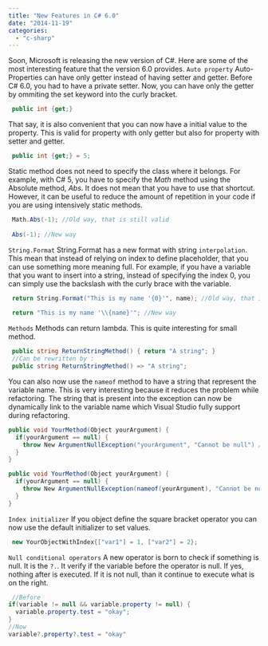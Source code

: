 ```yaml
---
title: "New Features in C# 6.0"
date: "2014-11-19"
categories: 
  - "c-sharp"
---
```


Soon, Microsoft is releasing the new version of C#. Here are some of the most interesting feature that the version 6.0 provides. `Auto property` Auto-Properties can have only getter instead of having setter and getter. Before C\# 6.0, you had to have a private setter. Now, you can have only the getter by ommiting the set keyword into the curly bracket. 

```csharp
 public int {get;} 
``` 

That say, it is also convenient that you can now have a initial value to the property. This is valid for property with only getter but also for property with setter and getter. 

```csharp
 public int {get;} = 5; 
``` 

Static method does not need to specify the class where it belongs. For example, with C\# 5, you have to specify the _Math_ method using the Absolute method, _Abs_. It does not mean that you have to use that shortcut. However, it can be useful to reduce the amount of repetition in your code if you are using intensively static methods. 

```csharp
 Math.Abs(-1); //Old way, that is still valid 
 
 Abs(-1); //New way 
``` 

`String.Format` String.Format has a new format with string `interpolation`. This mean that instead of relying on index to define placeholder, that you can use something more meaning full. For example, if you have a variable that you want to insert into a string, instead of specifying the index 0, you can simply use the backslash with the curly brace with the variable. 

```csharp
 return String.Format("This is my name '{0}'", name); //Old way, that is still valid 
 
 return "This is my name '\\{name}'"; //New way 
``` 

`Methods` Methods can return lambda. This is quite interesting for small method. 

```csharp
 public string ReturnStringMethod() { return "A string"; } 
 //Can be rewritten by : 
 public string ReturnStringMethod() => "A string"; 
``` 

You can also now use the `nameof` method to have a string that represent the variable name. This is very interesting because it reduces the problem while refactoring. The string that is present into the exception can now be dynamically link to the variable name which Visual Studio fully support during refactoring. 


```csharp
public void YourMethod(Object yourArgument) { 
  if(yourArgument == null) { 
    throw New ArgumentNullException("yourArgument", "Cannot be null") //Before we had to specify with a string 
  } 
}

public void YourMethod(Object yourArgument) { 
  if(yourArgument == null) { 
    throw New ArgumentNullException(nameof(yourArgument), "Cannot be null") //Now we have a method 
  } 
} 
```

`Index initializer` If you object define the square bracket operator you can now use the default initializer to set values. 

```csharp
 new YourObjectWithIndex{["var1"] = 1, ["var2"] = 2}; 
``` 

`Null conditional operators` A new operator is born to check if something is null. It is the `?.`. It verify if the variable before the operator is null. If yes, nothing after is executed. If it is not null, than it continue to execute what is on the right. 

```csharp
 //Before 
if(variable != null && variable.property != null) { 
  variable.property.test = "okay"; 
} 
//Now 
variable?.property?.test = "okay" 
```
